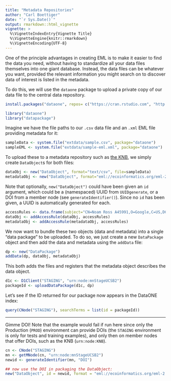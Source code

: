 ```yaml
---
title: "Metadata Repositories"
author: "Carl Boettiger"
date: "`r Sys.Date()`"
output: rmarkdown::html_vignette
vignette: >
  %\VignetteIndexEntry{Vignette Title}
  %\VignetteEngine{knitr::rmarkdown}
  %\VignetteEncoding{UTF-8}
---
```


One of the principle advantages in creating EML is to make it easier to find the data you need, without having to standardize all your data files themselves into one giant database.  Instead, the data files can be whatever you want, provided the relevant information you might search on to discover data of interest is listed in the metadata.  


To do this, we will use the `dataone` package to upload a private copy of our data file to the central data repository.

```r
install.packages("dataone", repos= c("https://cran.rstudio.com", "http://nceas.github.io/drat"))
```

```r
library("dataone")
library("datapackage")
```

Imagine we have the file paths to our `.csv` data file and an `.xml` EML file providing metadata for it:

```r
sampleData <- system.file("extdata/sample.csv", package="dataone")
sampleEML <- system.file("extdata/sample-eml.xml", package="dataone")
```

To upload these to a metadata repository such as [the KNB](http://knb.ecoinformatics.org), we simply create `DataObject`s for both files:  

```r
dataObj <- new("DataObject", format="text/csv", file=sampleData)
metadataObj <- new("DataObject", format="eml://ecoinformatics.org/eml-2.1.1", file=sampleEML)
```

Note that optionally, `new("DataObject")` could have been given an `id` argument, which could be a (namespaced) UUID from `UUIDgenerate`, or a DOI from a member node (see `generateIdentifier()`).  Since no `id` has been given, a UUID is automatically generated for each.  


```r
accessRules <- data.frame(subject="CN=Noam Ross A45991,O=Google,C=US,DC=cilogon,DC=org", permission="write")
dataObj <- addAccessRule(dataObj, accessRules)
metadataObj <- addAccessRule(metadataObj, accessRules)
```

We now want to bundle these two objects (data and metadata) into a single "data package" to be uploaded.  To do so, we just create a new `DataPackage` object and then add the data and metadata using the `addData` file:


```r
dp <- new("DataPackage")
addData(dp, dataObj, metadataObj)
```

This both adds the files and registers that the metadata object describes the data object.  

```r
d1c <- D1Client("STAGING", "urn:node:mnStageUCSB2")
packageId <- uploadDataPackage(d1c, dp)
```


Let's see if the ID returned for our package now appears in the DataONE index:

```r
query(CNode("STAGING"), searchTerms = list(id = packageId))
```





---------------

Gimme DOI! Note that the example would fail if run here since only the Production (`PROD`) environment can provide DOIs (the `STAGING` environment is only for tests and training examples), and only then on member nodes that offer DOIs, such as the KNB (`urn:node:KNB`).  

```r
cn <- CNode("STAGING")
mn <- getMNode(cn, "urn:node:mnStageUCSB2")
newid <- generateIdentifier(mn, "DOI")

## now use the DOI in packaging the DataObject:
new("DataObject", id = newid, format = "eml://ecoinformatics.org/eml-2.1.1", file=sampleEML)
```


